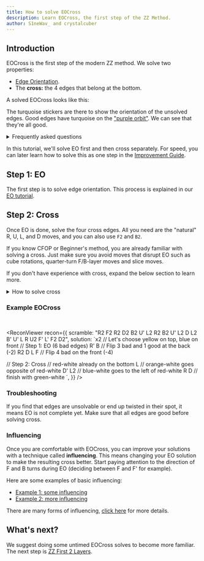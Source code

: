 ```yaml
---
title: How to solve EOCross
description: Learn EOCross, the first step of the ZZ Method.
author: S1neWav_ and crystalcuber
---
```



## Introduction

EOCross is the first step of the modern ZZ method.
We solve two properties:

- [Edge Orientation](/zz/tutorial/eo).
- The **cross:** the 4 edges that belong at the bottom.

A solved EOCross looks like this:

<TwistyPlayer
  experimentalStickering="EOcross"
    rotateStickering="x2"
    controlPanel="none"
  cameraLatitude="-30"
/>

The turquoise stickers are there to show the orientation of the unsolved edges.
Good edges have turquoise on the ["purple orbit"](/zz/tutorial/eo#orbits).
We can see that they're all good.

<details>
  <summary>Frequently asked questions</summary>

**What's the purpose of EOCross?**

EOCross slows down the beginning of the solve compared to just solving CFOP cross.
However, EOCross sets up a rotationless, ergonomic F2L step. With EO solved, there
is a simpler way to [deduce](/zz/improvement-guide/zzf2l/deduction) F2L edges. Last
Layer also becomes simpler. OLL and PLL is easier to learn for ZZ (28 algs instead
of 78), or you can learn full ZBLL and use it every solve.

**Should I learn EOLine first?**

We don't recommend EOLine as a stepping stone to EOCross for two reasons:

1. EOLine F2L is fundamentally different from EOCross F2L, doesn't make sense to learn both types.
2. EOCross is hard at first, but using it from the start will help build inspection skills.

</details>

In this tutorial, we'll solve EO first and then cross separately. For speed, you can later learn how to solve this as one step in the [Improvement Guide](/zz/improvement-guide/eocross).

## Step 1: EO

The first step is to solve edge orientation. This process is explained in our [EO tutorial](/zz/tutorial/eo).

## Step 2: Cross

Once EO is done, solve the four cross edges.
All you need are the "natural" R, U, L, and D moves, and you can also use `F2` and `B2`.

If you know CFOP or Beginner's method, you are already familiar with solving a cross.
Just make sure you avoid moves that disrupt EO such as cube rotations, quarter-turn F/B-layer moves and slice moves.

If you don't have experience with cross, expand the below section to learn more.

<details>
<summary>How to solve cross</summary>

Our goal is to solve the **cross edges:** the four edges that belong to the bottom layer of the cube.
Cross edges always have the color of the bottom face, so that's how you find them.

We need to move all cross edges to the bottom, because that's where they belong solved.
To move an edge to the bottom, use R/L moves, `F2` or `B2` (whichever one that moves the edge).

Sometimes, there will be a bottom cross piece that will get "kicked out" when you move another edge to the bottom.
This can be avoided by doing a D-layer turn to move the bottom cross piece out of the way.
To move this blue-white edge to the bottom, we can first do `D'` to move the red-white edge out of the way.
Then we can do `R'`.

<TwistyPlayer
  experimentalStickeringMaskOrbits="EDGES:IIII--IIIIII,CORNERS:IIIIIIII,CENTERS:------"
  experimentalSetupAlg="D R D'"
  rotateStickering="x2"
  alg="D' R'"
    cameraLatitude="-30"
/>

Now we know how to move any cross edge to the bottom.
We could put all cross edges on the bottom, and it would look like this.

<TwistyPlayer
  experimentalStickeringMaskOrbits="EDGES:IIII----IIII,CORNERS:IIIIIIII,CENTERS:------"
    controlPanel="none"
  cameraLatitude="-30"
  experimentalSetupAlg="D2 R D R' D' R"
  rotateStickering="x2"
/>

However, this is not a solved cross!
Our goal is to solve the cross pieces, which looks something like this:

<TwistyPlayer
  experimentalStickeringMaskOrbits="EDGES:IIII----IIII,CORNERS:IIIIIIII,CENTERS:------"
    rotateStickering="x2"
    controlPanel="none"
  cameraLatitude="-30"
/>

You can see that the colours match between the edges and the front/left/right/back centers.

In order to match the edges with the centers, let's first take a look at how centers are positioned.

Centers never move around the cube.
So there are relationships between their colors that never change.
For example, the blue and green centers are always opposite each other, and the blue center is always next to the orange center.

We need our cross edges to have the same color relationships as the centers.
That way, at the end of our cross solution they will line up with the centers.
It would be too restrictive for our solution to keep the solved edges matching the centers at all times.

Here's an example where we use these relationships to solve cross:

<TwistyPlayer
  experimentalStickeringMaskOrbits="EDGES:IIII----IIII,CORNERS:IIIIIIII,CENTERS:------"
    controlPanel="none"
  cameraLatitude="-30"
  cameraLongitude="45"
  experimentalSetupAlg="L' D' R D2 R' L2 U2"
  rotateStickering="x2"
/>

There are already two cross edges at the bottom, but they don't have the right relationship.
With white as our bottom color, the red center is to the left of the green center.
However, the cross edge with red is to the _right_ of the cross edge with green.

We can fix that by replacing the green-white cross edge with the blue-white cross edge.

<TwistyPlayer
  experimentalStickeringMaskOrbits="EDGES:IIII----IIII,CORNERS:IIIIIIII,CENTERS:------"
    cameraLatitude="-30"
  cameraLongitude="45"
  experimentalSetupAlg="L' D' R D2 R' L2 U2"
  rotateStickering="x2"
  alg="R"
/>
<span>Move: `R`</span>

Now the two edges at the bottom have the right relationship.
The blue center is to the left of the red center, and the blue edge is to the left of the red edge.

We can continue moving edges down while maintaining the right color relationships.
We can do `D2 R'` to place the blue cross edge opposite to the green cross edge, just like how the blue and green centers are opposite.

<TwistyPlayer
  experimentalStickeringMaskOrbits="EDGES:IIII----IIII,CORNERS:IIIIIIII,CENTERS:------"
    cameraLatitude="-30"
  cameraLongitude="45"
  experimentalSetupAlg="L' D' R D2 R' L2 U2 R"
  rotateStickering="x2"
  alg="D2 R'"
/>

Now there's only one remaining cross edge, on the left side.
We can finish with `D L'`.

<TwistyPlayer
  experimentalStickeringMaskOrbits="EDGES:IIII----IIII,CORNERS:IIIIIIII,CENTERS:------"
    cameraLatitude="-30"
  cameraLongitude="-30"
  experimentalSetupAlg="L' D' R D2 R' L2 U2 R D2 R'"
  rotateStickering="x2"
  alg="D L'"
/>

</details>

### Example EOCross

<br />

<ReconViewer
  recon={{
    scramble: "R2 F2 R2 D2 B2 U' L2 R2 B2 U' L2 D L2 B' U' L R U2 F' L' F2 D2",
    solution: `x2 // Let's choose yellow on top, blue on front
// Step 1: EO (6 bad edges)
R' B // Flip 3 bad and 1 good at the back (-2)
R2 D L F // Flip 4 bad on the front (-4)

// Step 2: Cross
// red-white already on the bottom
L // orange-white goes opposite of red-white
D' L2 // blue-white goes to the left of red-white
R D // finish with green-white
`,
  }}
/>

### Troubleshooting

If you find that edges are unsolvable or end up twisted in their spot, it means EO is not complete yet.
Make sure that all edges are good before solving cross.

### Influencing

Once you are comfortable with EOCross, you can improve your solutions with a technique called **influencing**.
This means changing your EO solution to make the resulting cross better.
Start paying attention to the direction of F and B turns during EO (deciding between F and F' for example).

Here are some examples of basic influencing:

- [Example 1: some influencing](https://alpha.twizzle.net/edit/?setup-alg=F%27+R2+F2+L%27+F2+L%27+U2+R+F2+U2+R+U+B+L2+D2+F+R%27+B%27+F2&alg=%2F%2F+EO+%28with+some+influencing%29%0AD%27+B+U+R%27+%2F%2F+D%E2%80%99+B+puts+3+edges+on+B+face+then+orients+them%2C+U+R%E2%80%99+puts+the+last+4+bad+edges+on+F+face%0AF+%2F%2F+we+do+F+instead+of+F%E2%80%99+because+it+places+blue+and+green+edges+relative+to+each+other+and+places+green+and+orange+edges+relative+to+each+other%0A%2F%2F+Cross%0AR%27+L2+D+L2&stickering=EOcross)
- [Example 2: more influencing](https://alpha.twizzle.net/edit/?setup-alg=F2+L2+D+B2+U+F2+U+R2+U%27+R2+F%27+U+L2+F+R%27+B+D+F+R+D2&stickering=EOcross&alg=%2F%2F+EO+%28with+more+influencing%29%0AB+%2F%2F+since+3+bad+edges+are+already+on+the+B+face%2C+we+start+EO+by+orienting+3+edges+on+the+B+face.+we+do+B+instead+of+B%E2%80%99+because+it+places+blue+and+red+edges+relative+to+each+other+nicely%0AL%27+U+R%27+U%27+%2F%2F+places+the+last+4+bad+edges+on+F%0AF%27+%2F%2F+we+do+F%E2%80%99+instead+of+F+because+it+places+orange+relative+to+the+red+and+blue+edges+we+placed+correctly+earlier%0A%2F%2F+Cross%0AR%27+D%27+L%27+D%27)

There are many forms of influencing, [click here](/zz/improvement-guide/eocross/efficiency#influencing) for more details.

## What's next?

We suggest doing some untimed EOCross solves to become more familiar.
The next step is [ZZ First 2 Layers](/zz/tutorial/zzf2l).
